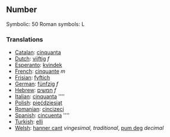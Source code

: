==Number==

Symbolic: 50
Roman symbols: L

===Translations===

*[[Catalan]]: [[cinquanta]]
*[[Dutch]]: [[vijftig]] ''f''
*[[Esperanto]]: [[kvindek]]
*[[French]]: [[cinquante]] ''m''
*[[Frisian]]: [[fyftich]]
*[[German]]: [[fünfzig]] ''f''
*[[Hebrew]]: [[חמשים]] ''f''
*[[Italian]]: [[cinquanta]] ''''
*[[Polish]]: [[pięćdziesiąt]]
*[[Romanian]]: [[cincizeci]]
*[[Spanish]]: [[cincuenta]] ''''
*[[Turkish]]: [[elli]]
*[[Welsh]]: [[hanner cant]] ''vingesimal, traditional'', [[pum deg]] ''decimal''